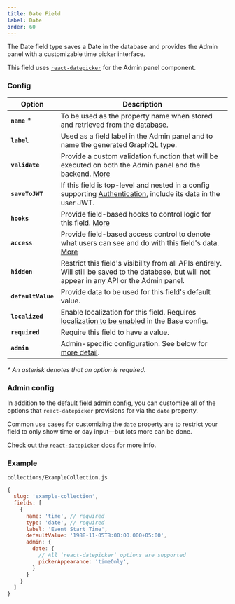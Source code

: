 ```yaml
---
title: Date Field
label: Date
order: 60
---
```


<Banner >
  The Date field type saves a Date in the database and provides the Admin panel with a customizable time picker interface.
</Banner>

This field uses [`react-datepicker`](https://www.npmjs.com/package/react-datepicker) for the Admin panel component.

### Config

| Option           | Description |
| ---------------- | ----------- |
| **`name`** *         | To be used as the property name when stored and retrieved from the database.  |
| **`label`**          | Used as a field label in the Admin panel and to name the generated GraphQL type. |
| **`validate`**       | Provide a custom validation function that will be executed on both the Admin panel and the backend. [More](/docs/fields/overview#validation) |
| **`saveToJWT`**      | If this field is top-level and nested in a config supporting [Authentication](/docs/authentication/config), include its data in the user JWT. |
| **`hooks`**          | Provide field-based hooks to control logic for this field. [More](/docs/fields/overview#field-level-hooks) |
| **`access`**         | Provide field-based access control to denote what users can see and do with this field's data. [More](/docs/fields/overview#field-level-access-control) |
| **`hidden`**         | Restrict this field's visibility from all APIs entirely. Will still be saved to the database, but will not appear in any API or the Admin panel. |
| **`defaultValue`**   | Provide data to be used for this field's default value. |
| **`localized`**      | Enable localization for this field. Requires [localization to be enabled](/docs/configuration/localization) in the Base config. |
| **`required`**       | Require this field to have a value. |
| **`admin`**          | Admin-specific configuration. See below for [more detail](#admin). |

*\* An asterisk denotes that an option is required.*

### Admin config

In addition to the default [field admin config](/docs/fields/overview#admin), you can customize all of the options that `react-datepicker` provisions for via the `date` property.

Common use cases for customizing the `date` property are to restrict your field to only show time or day input—but lots more can be done.

[Check out the `react-datepicker` docs](https://github.com/Hacker0x01/react-datepicker/blob/master/docs/datepicker.md) for more info.

### Example

`collections/ExampleCollection.js`
```js
{
  slug: 'example-collection',
  fields: [
    {
      name: 'time', // required
      type: 'date', // required
      label: 'Event Start Time',
      defaultValue: '1988-11-05T8:00:00.000+05:00',
      admin: {
        date: {
          // All `react-datepicker` options are supported
          pickerAppearance: 'timeOnly',
        }
      }
    }
  ]
}

```
